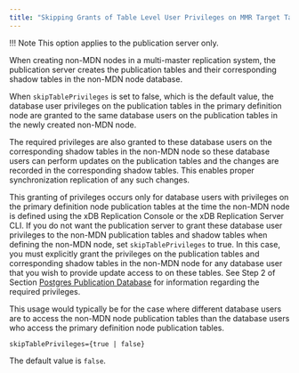```yaml
---
title: "Skipping Grants of Table Level User Privileges on MMR Target Tables"
---
```


<div id="skipping_grants_of_table_level_user_privileges_on_mmr" class="registered_link"></div>

!!! Note
    This option applies to the publication server only.

When creating non-MDN nodes in a multi-master replication system, the publication server creates the publication tables and their corresponding shadow tables in the non-MDN node database.

When `skipTablePrivileges` is set to false, which is the default value, the database user privileges on the publication tables in the primary definition node are granted to the same database users on the publication tables in the newly created non-MDN node.

The required privileges are also granted to these database users on the corresponding shadow tables in the non-MDN node so these database users can perform updates on the publication tables and the changes are recorded in the corresponding shadow tables. This enables proper synchronization replication of any such changes.

This granting of privileges occurs only for database users with privileges on the primary definition node publication tables at the time the non-MDN node is defined using the xDB Replication Console or the xDB Replication Server CLI. If you do not want the publication server to grant these database user privileges to the non-MDN publication tables and shadow tables when defining the non-MDN node, set `skipTablePrivileges` to true. In this case, you must explicitly grant the privileges on the publication tables and corresponding shadow tables in the non-MDN node for any database user that you wish to provide update access to on these tables. See Step 2 of Section [Postgres Publication Database](../../../05_smr_operation/01_prerequisites/04_preparing_pub_database/#postgres_pub_db) for information regarding the required privileges.

This usage would typically be for the case where different database users are to access the non-MDN node publication tables than the database users who access the primary definition node publication tables.

`skipTablePrivileges={true | false}`

The default value is `false`.
